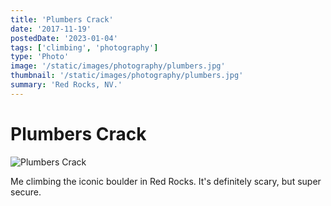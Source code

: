 ```yaml
---
title: 'Plumbers Crack'
date: '2017-11-19'
postedDate: '2023-01-04'
tags: ['climbing', 'photography']
type: 'Photo'
image: '/static/images/photography/plumbers.jpg'
thumbnail: '/static/images/photography/plumbers.jpg'
summary: 'Red Rocks, NV.'
---
```


# Plumbers Crack

![Plumbers Crack](/static/images/photography/plumbers.jpg)

Me climbing the iconic boulder in Red Rocks. It's definitely scary, but super secure.
